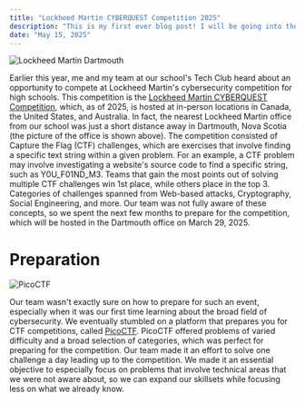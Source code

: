 ```yaml
---
title: "Lockheed Martin CYBERQUEST Competition 2025"
description: "This is my first ever blog post! I will be going into the new website, why I built it, the tech stacked used, updates, additions, and the trials and tribulations faced along the journey!"
date: "May 15, 2025"
---
```


![Lockheed Martin Dartmouth](/assets/blog/lockheed-martin-cyberquest-competition-2025/lockheed-martin-dartmouth.jpg)

Earlier this year, me and my team at our school's Tech Club heard about an opportunity to compete at Lockheed Martin's cybersecurity competition for high schools. This competition is the [Lockheed Martin CYBERQUEST Competition](https://www.lockheedmartin.com/en-us/who-we-are/communities/cyber-quest.html), which, as of 2025, is hosted at in-person locations in Canada, the United States, and Australia. In fact, the nearest Lockheed Martin office from our school was just a short distance away in Dartmouth, Nova Scotia (the picture of the office is shown above). The competition consisted of Capture the Flag (CTF) challenges, which are exercises that involve finding a specific text string within a given problem. For an example, a CTF problem may involve investigating a website's source code to find a specific string, such as Y0U_F01ND_M3. Teams that gain the most points out of solving multiple CTF challenges win 1st place, while others place in the top 3. Categories of challenges spanned from Web-based attacks, Cryptography, Social Engineering, and more. Our team was not fully aware of these concepts, so we spent the next few months to prepare for the competition, which will be hosted in the Dartmouth office on March 29, 2025.

# Preparation

![PicoCTF](/assets/blog/lockheed-martin-cyberquest-competition-2025/picoctf.png)

Our team wasn't exactly sure on how to prepare for such an event, especially when it was our first time learning about the broad field of cybersecurity. We eventually stumbled on a platform that prepares you for CTF competitions, called [PicoCTF](https://picoctf.org/). PicoCTF offered problems of varied difficulty and a broad selection of categories, which was perfect for preparing for the competition. Our team made it an effort to solve one challenge a day leading up to the competition. We made it an essential objective to especially focus on problems that involve technical areas that we were not aware about, so we can expand our skillsets while focusing less on what we already know.
